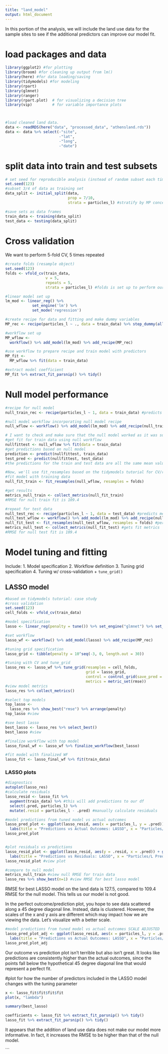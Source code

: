 ```yaml
---
title: "land_model"
output: html_document
---
```



In this portion of the analysis, we will include the land use data for the sample sites to see if the additional predictors can improve our model fit. 

# load packages and data
```r
library(ggplot2) #for plotting
library(broom) #for cleaning up output from lm()
library(here) #for data loading/saving
library(tidymodels) #for modeling
library(rpart)
library(glmnet)
library(ranger)
library(rpart.plot)  # for visualizing a decision tree
library(vip)         # for variable importance plots



#load cleaned land data. 
data <- readRDS(here("data", "processed_data", "athensland.rds"))
data <- data %>% select(-"site", 
                        -"lat",
                        -"long",
                        -"date")
```

# split data into train and test subsets
```r
# set seed for reproducible analysis (instead of random subset each time)
set.seed(123)
#subset 3/4 of data as training set
data_split <- initial_split(data, 
                            prop = 7/10, 
                            strata = particles_l) #stratify by MP concentration for balanced outcome

#save sets as data frames
train_data <- training(data_split)
test_data <- testing(data_split)
```

# Cross validation
We want to perform 5-fold CV, 5 times repeated
```r
#create folds (resample object)
set.seed(123)
folds <- vfold_cv(train_data, 
                  v = 5, 
                  repeats = 5,
                  strata = particles_l) #folds is set up to perform our CV

#linear model set up
lm_mod <- linear_reg() %>% 
            set_engine('lm') %>% 
            set_mode('regression')

#create recipe for data and fitting and make dummy variables
MP_rec <- recipe(particles_l ~ ., data = train_data) %>% step_dummy(all_nominal())

#workflow set up
MP_wflow <- 
  workflow() %>% add_model(lm_mod) %>% add_recipe(MP_rec)

#use workflow to prepare recipe and train model with predictors
MP_fit <- 
  MP_wflow %>% fit(data = train_data)

#extract model coefficient
MP_fit %>% extract_fit_parsnip() %>% tidy()
```

# Null model performance
```r
#recipe for null model
null_train_rec <- recipe(particles_l ~ 1, data = train_data) #predicts mean of outcome

#null model workflow incorporating null model recipe
null_wflow <- workflow() %>% add_model(lm_mod) %>% add_recipe(null_train_rec)

# I want to check and make sure that the null model worked as it was supposed to, so I want to view the predictions and make sure they are all the mean of the outcome
#get fit for train data using null workflow
nullfittest <- null_wflow %>% fit(data = train_data)
#get predictions based on null model
prediction <- predict(nullfittest, train_data)
test_pred <- predict(nullfittest, test_data)
#the predictions for the train and test data are all the same mean value, so this tells us the null model was set up properly

#Now, we'll use fit_resamples based on the tidymodels tutorial for CV/resampling (https://www.tidymodels.org/start/resampling/)
#fit model with training data
null_fit_train <- fit_resamples(null_wflow, resamples = folds)

#get results
metrics_null_train <- collect_metrics(null_fit_train)
#RMSE for null train fit is 109.4

#repeat for test data
null_test_rec <- recipe(particles_l ~ 1, data = test_data) #predicts mean of outcome
null_test_wflow <- workflow() %>% add_model(lm_mod) %>% add_recipe(null_test_rec) #sets workflow with new test recipe
null_fit_test <- fit_resamples(null_test_wflow, resamples = folds) #performs fit
metrics_null_test <- collect_metrics(null_fit_test) #gets fit metrics
#RMSE for null test fit is 109.4
```

# Model tuning and fitting
Include:
1. Model specification
2. Workflow definition
3. Tuning grid specification
4. Tuning w/ cross-validation + `tune_grid()`

## LASSO model
```r
#based on tidymodels tutorial: case study
#cross validation
set.seed(123)
cell_folds <- vfold_cv(train_data)

#model specification
lasso <- linear_reg(penalty = tune()) %>% set_engine("glmnet") %>% set_mode("regression")

#set workflow
lasso_wf <- workflow() %>% add_model(lasso) %>% add_recipe(MP_rec)

#tuning grid specification
lasso_grid <- tibble(penalty = 10^seq(-3, 0, length.out = 30))

#tuning with CV and tune_grid
lasso_res <- lasso_wf %>% tune_grid(resamples = cell_folds, 
                                    grid = lasso_grid, 
                                    control = control_grid(save_pred = TRUE), 
                                    metrics = metric_set(rmse))
#view model metrics
lasso_res %>% collect_metrics()

#select top models
top_lasso <- 
  lasso_res %>% show_best("rmse") %>% arrange(penalty)
top_lasso #view

#see best lasso
best_lasso <- lasso_res %>% select_best()
best_lasso #view

#finalize workflow with top model
lasso_final_wf <- lasso_wf %>% finalize_workflow(best_lasso)

#fit model with finalized WF
lasso_fit <- lasso_final_wf %>% fit(train_data)
```

### LASSO plots
```r
#diagnostics
autoplot(lasso_res)
#calculate residuals
lasso_resid <- lasso_fit %>%
  augment(train_data) %>% #this will add predictions to our df
  select(.pred, particles_l) %>%
  mutate(.resid = particles_l - .pred) #manually calculate residuals

#model predictions from tuned model vs actual outcomes
lasso_pred_plot <- ggplot(lasso_resid, aes(x = particles_l, y = .pred)) + geom_point() + 
  labs(title = "Predictions vs Actual Outcomes: LASSO", x = "Particles/L Outcome", y = "Particles/L Prediction")
lasso_pred_plot


#plot residuals vs predictions
lasso_resid_plot <- ggplot(lasso_resid, aes(y = .resid, x = .pred)) + geom_point() + 
  labs(title = "Predictions vs Residuals: LASSO", x = "Particles/L Prediction", y = "Residuals")
lasso_resid_plot #view plot

#compare to null model
metrics_null_train #view null RMSE for train data
lasso_res %>% show_best(n=1) #view RMSE for best lasso model

```



RMSE for best LASSO model on the land data is 127.5, compared to 109.4 RMSE for the null model. This tells us our model is not good. 

In the perfect outcome/prediction plot, you hope to see data scattered along a 45 degree diagonal line. Instead, data is clustered. However, the scales of the x and y axis are different which may impact how we are viewing the data. Let's visualize with a better scale.

```r
#model predictions from tuned model vs actual outcomes SCALE ADJUSTED
lasso_pred_plot_adj <- ggplot(lasso_resid, aes(x = particles_l, y = .pred)) + geom_point() + 
  labs(title = "Predictions vs Actual Outcomes: LASSO", x = "Particles/L Outcome", y = "Particles/L Prediction") + ylim(0, 1000) + xlim(0,1000)
lasso_pred_plot_adj
```

Our outcome vs prediction plot isn't terrible but also isn't great. It looks like predictions are consistently higher than the actual outcomes, since the points fall below the hypothetical 45 degree diagonal line that would represent a perfect fit. 

#plot for how the number of predictors included in the LASSO model changes with the tuning parameter
```r
x <- lasso_fit$fit$fit$fit 
plot(x, "lambda")

summary(best_lasso)

coefficients <- lasso_fit %>% extract_fit_parsnip() %>% tidy()
lasso_fit %>% extract_fit_parsnip() %>% tidy()

```


It appears that the addition of land use data does not make our model more informative. In fact, it increases the RMSE to be higher than that of the null model. 








```
